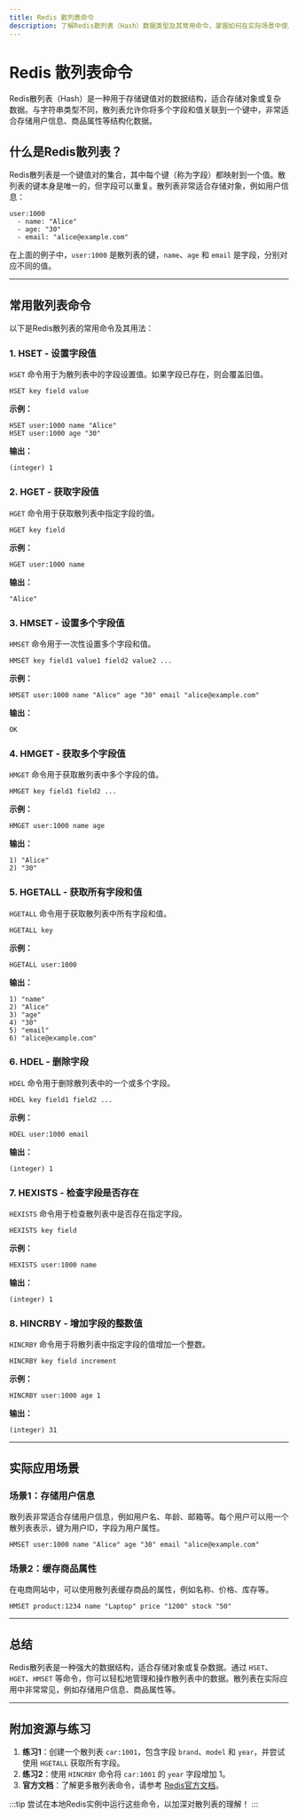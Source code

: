 ```yaml
---
title: Redis 散列表命令
description: 了解Redis散列表（Hash）数据类型及其常用命令，掌握如何在实际场景中使用散列表存储和操作数据。
---
```


# Redis 散列表命令

Redis散列表（Hash）是一种用于存储键值对的数据结构，适合存储对象或复杂数据。与字符串类型不同，散列表允许你将多个字段和值关联到一个键中，非常适合存储用户信息、商品属性等结构化数据。

## 什么是Redis散列表？

Redis散列表是一个键值对的集合，其中每个键（称为字段）都映射到一个值。散列表的键本身是唯一的，但字段可以重复。散列表非常适合存储对象，例如用户信息：

```plaintext
user:1000
  - name: "Alice"
  - age: "30"
  - email: "alice@example.com"
```

在上面的例子中，`user:1000` 是散列表的键，`name`、`age` 和 `email` 是字段，分别对应不同的值。

---

## 常用散列表命令

以下是Redis散列表的常用命令及其用法：

### 1. HSET - 设置字段值
`HSET` 命令用于为散列表中的字段设置值。如果字段已存在，则会覆盖旧值。

```plaintext
HSET key field value
```

**示例：**
```plaintext
HSET user:1000 name "Alice"
HSET user:1000 age "30"
```

**输出：**
```plaintext
(integer) 1
```

### 2. HGET - 获取字段值
`HGET` 命令用于获取散列表中指定字段的值。

```plaintext
HGET key field
```

**示例：**
```plaintext
HGET user:1000 name
```

**输出：**
```plaintext
"Alice"
```

### 3. HMSET - 设置多个字段值
`HMSET` 命令用于一次性设置多个字段和值。

```plaintext
HMSET key field1 value1 field2 value2 ...
```

**示例：**
```plaintext
HMSET user:1000 name "Alice" age "30" email "alice@example.com"
```

**输出：**
```plaintext
OK
```

### 4. HMGET - 获取多个字段值
`HMGET` 命令用于获取散列表中多个字段的值。

```plaintext
HMGET key field1 field2 ...
```

**示例：**
```plaintext
HMGET user:1000 name age
```

**输出：**
```plaintext
1) "Alice"
2) "30"
```

### 5. HGETALL - 获取所有字段和值
`HGETALL` 命令用于获取散列表中所有字段和值。

```plaintext
HGETALL key
```

**示例：**
```plaintext
HGETALL user:1000
```

**输出：**
```plaintext
1) "name"
2) "Alice"
3) "age"
4) "30"
5) "email"
6) "alice@example.com"
```

### 6. HDEL - 删除字段
`HDEL` 命令用于删除散列表中的一个或多个字段。

```plaintext
HDEL key field1 field2 ...
```

**示例：**
```plaintext
HDEL user:1000 email
```

**输出：**
```plaintext
(integer) 1
```

### 7. HEXISTS - 检查字段是否存在
`HEXISTS` 命令用于检查散列表中是否存在指定字段。

```plaintext
HEXISTS key field
```

**示例：**
```plaintext
HEXISTS user:1000 name
```

**输出：**
```plaintext
(integer) 1
```

### 8. HINCRBY - 增加字段的整数值
`HINCRBY` 命令用于将散列表中指定字段的值增加一个整数。

```plaintext
HINCRBY key field increment
```

**示例：**
```plaintext
HINCRBY user:1000 age 1
```

**输出：**
```plaintext
(integer) 31
```

---

## 实际应用场景

### 场景1：存储用户信息
散列表非常适合存储用户信息，例如用户名、年龄、邮箱等。每个用户可以用一个散列表表示，键为用户ID，字段为用户属性。

```plaintext
HMSET user:1000 name "Alice" age "30" email "alice@example.com"
```

### 场景2：缓存商品属性
在电商网站中，可以使用散列表缓存商品的属性，例如名称、价格、库存等。

```plaintext
HMSET product:1234 name "Laptop" price "1200" stock "50"
```

---

## 总结

Redis散列表是一种强大的数据结构，适合存储对象或复杂数据。通过 `HSET`、`HGET`、`HMSET` 等命令，你可以轻松地管理和操作散列表中的数据。散列表在实际应用中非常常见，例如存储用户信息、商品属性等。

---

## 附加资源与练习

1. **练习1**：创建一个散列表 `car:1001`，包含字段 `brand`、`model` 和 `year`，并尝试使用 `HGETALL` 获取所有字段。
2. **练习2**：使用 `HINCRBY` 命令将 `car:1001` 的 `year` 字段增加 1。
3. **官方文档**：了解更多散列表命令，请参考 [Redis官方文档](https://redis.io/commands#hash)。

:::tip
尝试在本地Redis实例中运行这些命令，以加深对散列表的理解！
:::